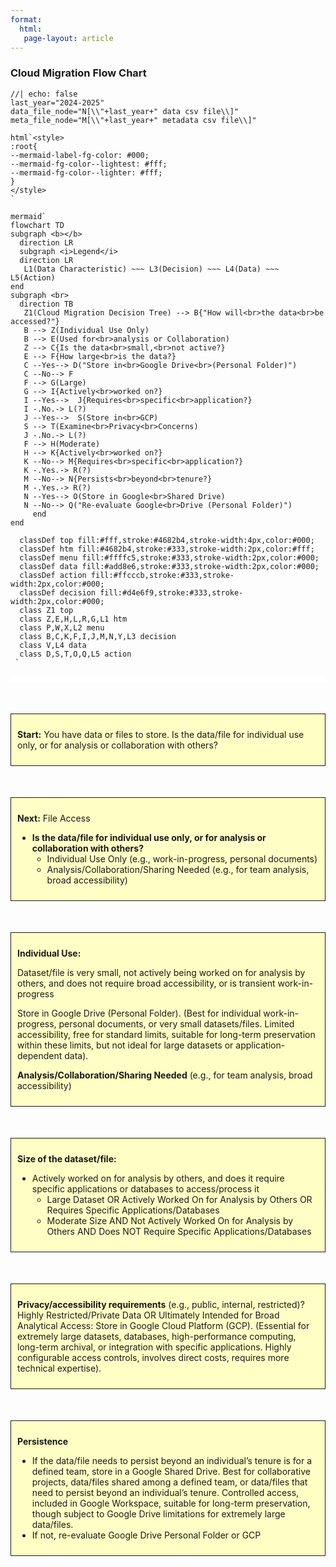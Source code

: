 ```yaml
---
format:
  html:
   page-layout: article
---
```


### Cloud Migration Flow Chart

::::: {.grid .column-screen-inset}

:::: {.g-col-12 .g-col-md-8}


```ojs
//| echo: false
last_year="2024-2025"
data_file_node="N[\\"+last_year+" data csv file\\]"
meta_file_node="M[\\"+last_year+" metadata csv file\\]"

html`<style>
:root{
--mermaid-label-fg-color: #000;
--mermaid-fg-color--lightest: #fff;
--mermaid-fg-color--lighter: #fff;
}
</style>
`

mermaid`
flowchart TD
subgraph <b></b>
  direction LR
  subgraph <i>Legend</i>
  direction LR
   L1(Data Characteristic) ~~~ L3(Decision) ~~~ L4(Data) ~~~ L5(Action)
end
subgraph <br>
  direction TB
   Z1(Cloud Migration Decision Tree) --> B{"How will<br>the data<br>be accessed?"}
   B --> Z(Individual Use Only)
   B --> E(Used for<br>analysis or Collaboration)
   Z --> C{Is the data<br>small,<br>not active?}
   E --> F{How large<br>is the data?}
   C --Yes--> D("Store in<br>Google Drive<br>(Personal Folder)")
   C --No--> F
   F --> G(Large)
   G --> I{Actively<br>worked on?}
   I --Yes-->  J{Requires<br>specific<br>application?}
   I -.No.-> L(?)
   J --Yes-->  S(Store in<br>GCP)
   S --> T(Examine<br>Privacy<br>Concerns)
   J -.No.-> L(?)
   F --> H(Moderate)
   H --> K{Actively<br>worked on?}
   K --No--> M{Requires<br>specific<br>application?}
   K -.Yes.-> R(?)
   M --No--> N{Persists<br>beyond<br>tenure?}
   M -.Yes.-> R(?)
   N --Yes--> O(Store in Google<br>Shared Drive)
   N --No--> Q("Re-evaluate Google<br>Drive (Personal Folder)")
     end
end

  classDef top fill:#fff,stroke:#4682b4,stroke-width:4px,color:#000;
  classDef htm fill:#4682b4,stroke:#333,stroke-width:2px,color:#fff;
  classDef menu fill:#ffffc5,stroke:#333,stroke-width:2px,color:#000;
  classDef data fill:#add8e6,stroke:#333,stroke-width:2px,color:#000;
  classDef action fill:#ffcccb,stroke:#333,stroke-width:2px,color:#000;
  classDef decision fill:#d4e6f9,stroke:#333,stroke-width:2px,color:#000;
  class Z1 top
  class Z,E,H,L,R,G,L1 htm
  class P,W,X,L2 menu
  class B,C,K,F,I,J,M,N,Y,L3 decision
  class V,L4 data
  class D,S,T,O,Q,L5 action
 `

```

::::

:::: {.g-col-12 .g-col-md-4 .g-row-6  style="display: grid; row-gap: 50px;"}

::: {style="background-color: #fff;padding:5px;border:solid,0px;"}

:::

::: {style="background-color: #ffffc5;padding:10px;border:solid,1px;"}

**Start:** You have data or files to store. Is the data/file for individual use only, or for analysis or collaboration with others?


:::

::: {style="background-color: #ffffc5;padding:10px;border:solid,1px;"}

**Next:** File Access

* **Is the data/file for individual use only, or for analysis or collaboration with others?**
  + Individual Use Only (e.g., work-in-progress, personal documents)
  + Analysis/Collaboration/Sharing Needed (e.g., for team analysis, broad accessibility)

:::

::: {style="background-color: #ffffc5;padding:10px;border:solid,1px;"}

**Individual Use:**

Dataset/file is very small, not actively being worked on for analysis by others, and does not require broad accessibility, or is transient work-in-progress

Store in Google Drive (Personal Folder). (Best for individual work-in-progress, personal documents, or very small datasets/files. Limited accessibility, free for standard limits, suitable for long-term preservation within these limits, but not ideal for large datasets or application-dependent data).

**Analysis/Collaboration/Sharing Needed** (e.g., for team analysis, broad accessibility)

:::

::: {style="background-color: #ffffc5;padding:10px;border:solid,1px;"}

**Size of the dataset/file:**

* Actively worked on for analysis by others, and does it require specific applications or databases to access/process it
  + Large Dataset OR Actively Worked On for Analysis by Others OR Requires Specific Applications/Databases
  + Moderate Size AND Not Actively Worked On for Analysis by Others AND Does NOT Require Specific Applications/Databases

:::

::: {style="background-color: #ffffc5;padding:10px;border:solid,1px;"}

**Privacy/accessibility requirements** (e.g., public, internal, restricted)?
Highly Restricted/Private Data OR Ultimately Intended for Broad Analytical Access: Store in Google Cloud Platform (GCP). (Essential for extremely large datasets, databases, high-performance computing, long-term archival, or integration with specific applications. Highly configurable access controls, involves direct costs, requires more technical expertise).

:::

::: {style="background-color: #ffffc5;padding:10px;border:solid,1px;"}

**Persistence**

* If the data/file needs to persist beyond an individual's tenure is for a defined team, store in a Google Shared Drive. Best for collaborative projects, data/files shared among a defined team, or data/files that need to persist beyond an individual's tenure. Controlled access, included in Google Workspace, suitable for long-term preservation, though subject to Google Drive limitations for extremely large data/files.
* If not, re-evaluate Google Drive Personal Folder or GCP



:::


::::

:::::

